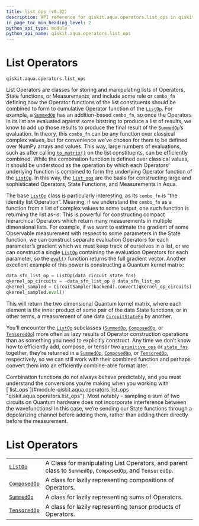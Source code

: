 ```yaml
---
title: list_ops (v0.32)
description: API reference for qiskit.aqua.operators.list_ops in qiskit v0.32
in_page_toc_min_heading_level: 2
python_api_type: module
python_api_name: qiskit.aqua.operators.list_ops
---
```


<span id="module-qiskit.aqua.operators.list_ops" />

<span id="qiskit-aqua-operators-list-ops" />

<span id="list-operators-qiskit-aqua-operators-list-ops" />

# List Operators

`qiskit.aqua.operators.list_ops`

List Operators are classes for storing and manipulating lists of Operators, State functions, or Measurements, and include some rule or `combo_fn` defining how the Operator functions of the list constituents should be combined to form to cumulative Operator function of the [`ListOp`](qiskit.aqua.operators.list_ops.ListOp "qiskit.aqua.operators.list_ops.ListOp"). For example, a [`SummedOp`](qiskit.aqua.operators.list_ops.SummedOp "qiskit.aqua.operators.list_ops.SummedOp") has an addition-based `combo_fn`, so once the Operators in its list are evaluated against some bitstring to produce a list of results, we know to add up those results to produce the final result of the [`SummedOp`](qiskit.aqua.operators.list_ops.SummedOp "qiskit.aqua.operators.list_ops.SummedOp")’s evaluation. In theory, this `combo_fn` can be any function over classical complex values, but for convenience we’ve chosen for them to be defined over NumPy arrays and values. This way, large numbers of evaluations, such as after calling [`to_matrix()`](qiskit.aqua.operators.list_ops.ListOp#to_matrix "qiskit.aqua.operators.list_ops.ListOp.to_matrix") on the list constituents, can be efficiently combined. While the combination function is defined over classical values, it should be understood as the operation by which each Operators’ underlying function is combined to form the underlying Operator function of the [`ListOp`](qiskit.aqua.operators.list_ops.ListOp "qiskit.aqua.operators.list_ops.ListOp"). In this way, the [`list_ops`](#module-qiskit.aqua.operators.list_ops "qiskit.aqua.operators.list_ops") are the basis for constructing large and sophisticated Operators, State Functions, and Measurements in Aqua.

The base [`ListOp`](qiskit.aqua.operators.list_ops.ListOp "qiskit.aqua.operators.list_ops.ListOp") class is particularly interesting, as its `combo_fn` is “the identity list Operation”. Meaning, if we understand the `combo_fn` as a function from a list of complex values to some output, one such function is returning the list as-is. This is powerful for constructing compact hierarchical Operators which return many measurements in multiple dimensional lists. For example, if we want to estimate the gradient of some Observable measurement with respect to some parameters in the State function, we can construct separate evaluation Operators for each parameter’s gradient which we must keep track of ourselves in a list, or we can construct a single [`ListOp`](qiskit.aqua.operators.list_ops.ListOp "qiskit.aqua.operators.list_ops.ListOp") containing the evaluation Operators for each parameter, so the [`eval()`](qiskit.aqua.operators.list_ops.ListOp#eval "qiskit.aqua.operators.list_ops.ListOp.eval") function returns the full gradient vector. Another excellent example of this power is constructing a Quantum kernel matrix:

```python
data_sfn_list_op = ListOp(data_circuit_state_fns)
qkernel_op_circuits = ~data_sfn_list_op @ data_sfn_list_op
qkernel_sampled = CircuitSampler(backend).convert(qkernel_op_circuits)
qkernel_sampled.eval()
```

This will return the two dimensional Quantum kernel matrix, where each element is the inner product of some pair of the data State functions, or in other terms, a measurement of one data [`CircuitStateFn`](qiskit.aqua.operators.state_fns.CircuitStateFn "qiskit.aqua.operators.state_fns.CircuitStateFn") by another.

You’ll encounter the [`ListOp`](qiskit.aqua.operators.list_ops.ListOp "qiskit.aqua.operators.list_ops.ListOp") subclasses ([`SummedOp`](qiskit.aqua.operators.list_ops.SummedOp "qiskit.aqua.operators.list_ops.SummedOp"), [`ComposedOp`](qiskit.aqua.operators.list_ops.ComposedOp "qiskit.aqua.operators.list_ops.ComposedOp"), or [`TensoredOp`](qiskit.aqua.operators.list_ops.TensoredOp "qiskit.aqua.operators.list_ops.TensoredOp")) more often as lazy results of Operator construction operations than as something you need to explicitly construct. Any time we don’t know how to efficiently add, compose, or tensor two [`primitive_ops`](qiskit.aqua.operators.primitive_ops#module-qiskit.aqua.operators.primitive_ops "qiskit.aqua.operators.primitive_ops") or [`state_fns`](qiskit.aqua.operators.state_fns#module-qiskit.aqua.operators.state_fns "qiskit.aqua.operators.state_fns") together, they’re returned in a [`SummedOp`](qiskit.aqua.operators.list_ops.SummedOp "qiskit.aqua.operators.list_ops.SummedOp"), [`ComposedOp`](qiskit.aqua.operators.list_ops.ComposedOp "qiskit.aqua.operators.list_ops.ComposedOp"), or [`TensoredOp`](qiskit.aqua.operators.list_ops.TensoredOp "qiskit.aqua.operators.list_ops.TensoredOp"), respectively, so we can still work with their combined function and perhaps convert them into an efficiently combine-able format later.

<Admonition title="Note" type="note">
  Combination functions do not always behave predictably, and you must understand the conversions you’re making when you working with [`list_ops`](#module-qiskit.aqua.operators.list_ops "qiskit.aqua.operators.list_ops"). Most notably - sampling a sum of two circuits on Quantum hardware does not incorporate interference between the wavefunctions! In this case, we’re sending our State functions through a depolarizing channel before adding them, rather than adding them directly before the measurement.
</Admonition>

# List Operators

|                                                                                                       |                                                                                                          |
| ----------------------------------------------------------------------------------------------------- | -------------------------------------------------------------------------------------------------------- |
| [`ListOp`](qiskit.aqua.operators.list_ops.ListOp "qiskit.aqua.operators.list_ops.ListOp")             | A Class for manipulating List Operators, and parent class to `SummedOp`, `ComposedOp`, and `TensoredOp`. |
| [`ComposedOp`](qiskit.aqua.operators.list_ops.ComposedOp "qiskit.aqua.operators.list_ops.ComposedOp") | A class for lazily representing compositions of Operators.                                               |
| [`SummedOp`](qiskit.aqua.operators.list_ops.SummedOp "qiskit.aqua.operators.list_ops.SummedOp")       | A class for lazily representing sums of Operators.                                                       |
| [`TensoredOp`](qiskit.aqua.operators.list_ops.TensoredOp "qiskit.aqua.operators.list_ops.TensoredOp") | A class for lazily representing tensor products of Operators.                                            |

